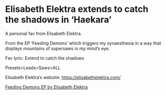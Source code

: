 # Elisabeth Elektra extends to catch the shadows in &#8216;Haekara&#8217;



A personal fav from Elisabeth Elektra.

From the EP ‘Feeding Demons’ which triggers my synaesthesia in a way that displays mountains of supersaws in my mind’s eye.

Fav lyric: Extend to catch the shadows

Presets>Leads>Saws>ALL

Elisabeth Elektra’s website: <https://elisabethelektra.com/>

[Feeding Demons EP by Elisabeth Elektra](https://elisabethelektra.bandcamp.com/album/feeding-demons-ep)
